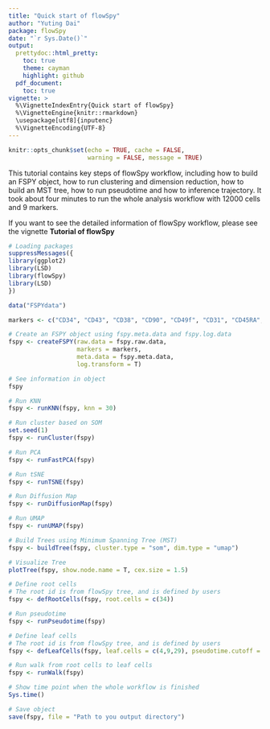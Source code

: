 ```yaml
---
title: "Quick start of flowSpy"
author: "Yuting Dai"
package: flowSpy
date: "`r Sys.Date()`"
output:
  prettydoc::html_pretty:
    toc: true
    theme: cayman
    highlight: github
  pdf_document:
    toc: true
vignette: >
  %\VignetteIndexEntry{Quick start of flowSpy}
  %\VignetteEngine{knitr::rmarkdown}
  \usepackage[utf8]{inputenc}
  %\VignetteEncoding{UTF-8}
---
```


```r
knitr::opts_chunk$set(echo = TRUE, cache = FALSE, 
                      warning = FALSE, message = TRUE)
```

This tutorial contains key steps of flowSpy workflow, including how to build an FSPY object, how to run clustering and dimension reduction, how to build an MST tree, how to run pseudotime and how to inference trajectory. It took about four minutes to run the whole analysis workflow with 12000 cells and 9 markers. 

If you want to see the detailed information of flowSpy workflow, please see the vignette **Tutorial of flowSpy**


``` r

# Loading packages
suppressMessages({
library(ggplot2)
library(LSD)
library(flowSpy)
library(LSD)
})

data("FSPYdata")

markers <- c("CD34", "CD43", "CD38", "CD90", "CD49f", "CD31", "CD45RA", "FLK1", "CD73")

# Create an FSPY object using fspy.meta.data and fspy.log.data
fspy <- createFSPY(raw.data = fspy.raw.data, 
                   markers = markers,
                   meta.data = fspy.meta.data,
                   log.transform = T)

# See information in object
fspy

# Run KNN
fspy <- runKNN(fspy, knn = 30)

# Run cluster based on SOM 
set.seed(1)
fspy <- runCluster(fspy)

# Run PCA
fspy <- runFastPCA(fspy)

# Run tSNE
fspy <- runTSNE(fspy)

# Run Diffusion Map
fspy <- runDiffusionMap(fspy)

# Run UMAP
fspy <- runUMAP(fspy)

# Build Trees using Minimum Spanning Tree (MST) 
fspy <- buildTree(fspy, cluster.type = "som", dim.type = "umap")

# Visualize Tree
plotTree(fspy, show.node.name = T, cex.size = 1.5)

# Define root cells
# The root id is from flowSpy tree, and is defined by users
fspy <- defRootCells(fspy, root.cells = c(34))

# Run pseudotime
fspy <- runPseudotime(fspy)

# Define leaf cells
# The root id is from flowSpy tree, and is defined by users
fspy <- defLeafCells(fspy, leaf.cells = c(4,9,29), pseudotime.cutoff = 0.5)

# Run walk from root cells to leaf cells
fspy <- runWalk(fspy)

# Show time point when the whole workflow is finished
Sys.time()

# Save object
save(fspy, file = "Path to you output directory")

```














